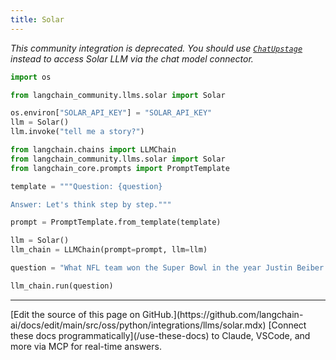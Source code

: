 ```yaml
---
title: Solar
---
```


*This community integration is deprecated. You should use [`ChatUpstage`](/oss/python/integrations/chat/upstage) instead to access Solar LLM via the chat model connector.*

```python
import os

from langchain_community.llms.solar import Solar

os.environ["SOLAR_API_KEY"] = "SOLAR_API_KEY"
llm = Solar()
llm.invoke("tell me a story?")
```

```python
from langchain.chains import LLMChain
from langchain_community.llms.solar import Solar
from langchain_core.prompts import PromptTemplate

template = """Question: {question}

Answer: Let's think step by step."""

prompt = PromptTemplate.from_template(template)

llm = Solar()
llm_chain = LLMChain(prompt=prompt, llm=llm)

question = "What NFL team won the Super Bowl in the year Justin Beiber was born?"

llm_chain.run(question)
```

---

<Callout icon="pen-to-square" iconType="regular">
    [Edit the source of this page on GitHub.](https://github.com/langchain-ai/docs/edit/main/src/oss/python/integrations/llms/solar.mdx)
</Callout>
<Tip icon="terminal" iconType="regular">
    [Connect these docs programmatically](/use-these-docs) to Claude, VSCode, and more via MCP for    real-time answers.
</Tip>
